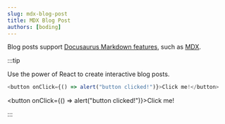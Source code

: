 ```yaml
---
slug: mdx-blog-post
title: MDX Blog Post
authors: [boding]
---
```


Blog posts support [Docusaurus Markdown features](https://docusaurus.io/docs/markdown-features), such as [MDX](https://mdxjs.com/).

:::tip

Use the power of React to create interactive blog posts.

```js
<button onClick={() => alert("button clicked!")}>Click me!</button>
```

<button onClick={() => alert("button clicked!")}>Click me!</button>

:::

